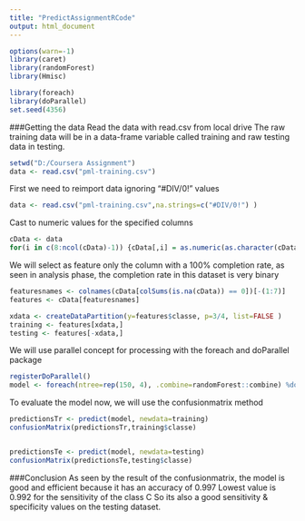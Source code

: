```yaml
---
title: "PredictAssignmentRCode"
output: html_document
---
```



```r
options(warn=-1)
library(caret)
library(randomForest)
library(Hmisc)

library(foreach)
library(doParallel)
set.seed(4356)
```

###Getting the data
Read the data with read.csv from local drive
The raw training data will be in a data-frame variable called training and raw testing data in  testing. 
```r
setwd("D:/Coursera Assignment")
data <- read.csv("pml-training.csv")
```

First we need to reimport data ignoring "#DIV/0!" values
```r
data <- read.csv("pml-training.csv",na.strings=c("#DIV/0!") )
```

Cast to numeric values for the specified columns
```r
cData <- data
for(i in c(8:ncol(cData)-1)) {cData[,i] = as.numeric(as.character(cData[,i]))}
```

We will select as feature only the column with a 100% completion rate, as seen in analysis phase, the completion rate in this dataset is very binary
```r
featuresnames <- colnames(cData[colSums(is.na(cData)) == 0])[-(1:7)]
features <- cData[featuresnames]

xdata <- createDataPartition(y=features$classe, p=3/4, list=FALSE )
training <- features[xdata,]
testing <- features[-xdata,]
```

We will use parallel concept for processing with the foreach and doParallel package
```r
registerDoParallel()
model <- foreach(ntree=rep(150, 4), .combine=randomForest::combine) %do% randomForest(training[-ncol(training)],training$classe, ntree=ntree)
```

To evaluate the model now, we will use the confusionmatrix method
```r
predictionsTr <- predict(model, newdata=training)
confusionMatrix(predictionsTr,training$classe)


predictionsTe <- predict(model, newdata=testing)
confusionMatrix(predictionsTe,testing$classe)
```

###Conclusion
As seen by the result of the confusionmatrix, the model is good and efficient because it has an accuracy of 0.997 
Lowest value is 0.992 for the sensitivity of the class C
So its also a good sensitivity & specificity values on the testing dataset.
